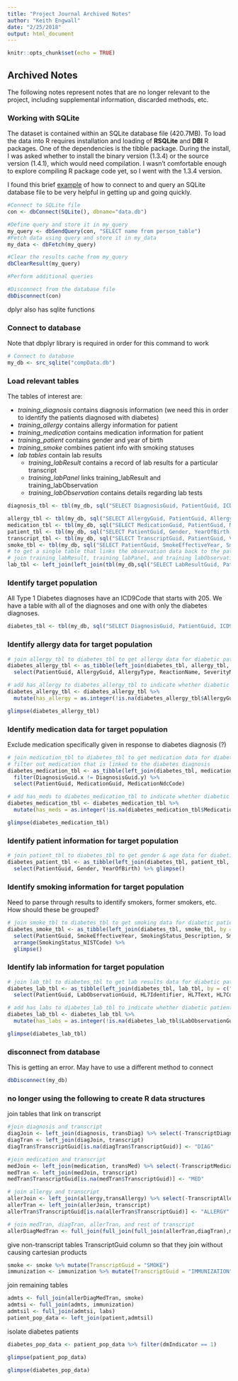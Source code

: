 ```yaml
---
title: "Project Journal Archived Notes"
author: "Keith Engwall"
date: "2/25/2018"
output: html_document
---
```


```r
knitr::opts_chunk$set(echo = TRUE)
```

## Archived Notes
The following notes represent notes that are no longer relevant to the project, including supplemental information, discarded methods, etc.

### Working with SQLite
The dataset is contained within an SQLite database file (420.7MB).  To load the data into R requires installation and loading of **RSQLite** and **DBI** R packages.  One of the dependencies is the tibble package.  During the install, I was asked whether to install the binary version (1.3.4) or the source version (1.4.1), which would need compilation.  I wasn't comfortable enough to explore compiling R package code yet, so I went with the 1.3.4 version.

I found this brief [example](http://tiffanytimbers.com/querying-sqlite-databases-from-r/) of how to connect to and query an SQLite database file to be very helpful in getting up and going quickly.

```r
#Connect to SQLite file
con <- dbConnect(SQLite(), dbname="data.db")

#Define query and store it in my_query
my_query <- dbSendQuery(con, "SELECT name from person_table")
#Fetch data using query and store it in my_data
my_data <- dbFetch(my_query)

#Clear the results cache from my_query
dbClearResult(my_query)

#Perform additional queries

#Disconnect from the database file
dbDisconnect(con)
```

dplyr also has sqlite functions

### Connect to database
Note that dbplyr library is required in order for this command to work
```r
# Connect to database
my_db <- src_sqlite("compData.db")
```

### Load relevant tables
The tables of interest are:

* *training_diagnosis* contains diagnosis information (we need this in order to identify the patients diagnosed with diabetes)
* *training_allergy* contains allergy information for patient
* *training_medication* contains medication information for patient
* *training_patient* contains gender and year of birth
* *training_smoke* combines patient info with smoking statuses
* *lab tables* contain lab results
    + *training_labResult* contains a record of lab results for a particular transcript
    + *training_labPanel* links training_labResult and training_labObservation
    + *training_labObservation* contains details regarding lab tests

```r
diagnosis_tbl <- tbl(my_db, sql("SELECT DiagnosisGuid, PatientGuid, ICD9Code, StartYear, StopYear, Acute FROM training_diagnosis"))
```
```r
allergy_tbl <- tbl(my_db, sql("SELECT AllergyGuid, PatientGuid, AllergyType, StartYear as AllergyStartYear, ReactionName, SeverityName, MedicationNdcCode FROM training_allergy"))
medication_tbl <- tbl(my_db, sql("SELECT MedicationGuid, PatientGuid, MedicationNdcCode, MedicationName, MedicationStrength, Schedule, DiagnosisGuid FROM training_medication"))
patient_tbl <- tbl(my_db, sql("SELECT PatientGuid, Gender, YearOfBirth FROM training_patient"))
transcript_tbl <- tbl(my_db, sql("SELECT TranscriptGuid, PatientGuid, VisitYear, Height, Weight, BMI, SystolicBP, DiastolicBP, RespiratoryRate, HeartRate, Temperature FROM training_transcript"))
smoke_tbl <- tbl(my_db, sql("SELECT PatientGuid, SmokeEffectiveYear, SmokingStatus_Description, SmokingStatus_NISTCode FROM training_smoke"))
# to get a single table that links the observation data back to the patient,
# join training_labResult, training_labPanel, and training labObservation
lab_tbl <- left_join(left_join(tbl(my_db,sql("SELECT LabResultGuid, PatientGuid FROM training_labResult")),tbl(my_db,sql("SELECT LabResultGuid, LabPanelGuid, PanelName FROM training_labPanel")), by="LabResultGuid"),tbl(my_db,"training_labObservation"), by="LabPanelGuid")
```

### Identify target population  
All Type 1 Diabetes diagnoses have an ICD9Code that starts with 205.  We have a table with all of the diagnoses and one with only the diabetes diagnoses.

```r
diabetes_tbl <- tbl(my_db, sql("SELECT DiagnosisGuid, PatientGuid, ICD9Code, StartYear, StopYear, Acute FROM training_diagnosis WHERE ICD9Code LIKE '250%'")) %>% glimpse()
```

### Identify allergy data for target population
```r
# join allergy_tbl to diabetes_tbl to get allergy data for diabetic patients
diabetes_allergy_tbl <- as_tibble(left_join(diabetes_tbl, allergy_tbl, by = c("PatientGuid"))) %>%
  select(PatientGuid, AllergyGuid, AllergyType, ReactionName, SeverityName, AllergyMedicationNdcCode = MedicationNdcCode)

# add has_allergy to diabetes_allergy_tbl to indicate whether diabetic patient has allergies
diabetes_allergy_tbl <- diabetes_allergy_tbl %>%
  mutate(has_allergy = as.integer(!is.na(diabetes_allergy_tbl$AllergyGuid)))

glimpse(diabetes_allergy_tbl)
```

### Identify medication data for target population
Exclude medication specifically given in response to diabetes diagnosis (?)
```r
# join medication_tbl to diabetes_tbl to get medication data for diabetic patients
# filter out medication that is linked to the diabetes diagnosis
diabetes_medication_tbl <- as_tibble(left_join(diabetes_tbl, medication_tbl, by = c("PatientGuid"))) %>% 
  filter(DiagnosisGuid.x != DiagnosisGuid.y) %>% 
  select(PatientGuid, MedicationGuid, MedicationNdcCode)

# add has_meds to diabetes_medication_tbl to indicate whether diabetic patient has medication
diabetes_medication_tbl <- diabetes_medication_tbl %>%
  mutate(has_meds = as.integer(!is.na(diabetes_medication_tbl$MedicationGuid)))

glimpse(diabetes_medication_tbl)

```

### Identify patient information for target population
```r
# join patient_tbl to diabetes_tbl to get gender & age data for diabetic patients
diabetes_patient_tbl <- as_tibble(left_join(diabetes_tbl, patient_tbl, by = c("PatientGuid"))) %>%
  select(PatientGuid, Gender, YearOfBirth) %>% glimpse()
```

### Identify smoking information for target population
Need to parse through results to identify smokers, former smokers, etc.  How should these be grouped?

```r
# join smoke_tbl to diabetes_tbl to get smoking data for diabetic patients
diabetes_smoke_tbl <- as_tibble(left_join(diabetes_tbl, smoke_tbl, by = c("PatientGuid"))) %>%
  select(PatientGuid, SmokeEffectiveYear, SmokingStatus_Description, SmokingStatus_NISTCode) %>%
  arrange(SmokingStatus_NISTCode) %>%
  glimpse()
```

### Identify lab information for target population
```r
# join lab_tbl to diabetes_tbl to get lab results data for diabetic patients
diabetes_lab_tbl <- as_tibble(left_join(diabetes_tbl, lab_tbl, by = c("PatientGuid"))) %>%
  select(PatientGuid, LabObservationGuid, HL7Identifier, HL7Text, HL7CodingSystem, ObservationValue, Units, ReferenceRange, AbnormalFlags, ResultStatus, ObservationYear)

# add has_labs to diabetes_lab_tbl to indicate whether diabetic patient has lab results
diabetes_lab_tbl <- diabetes_lab_tbl %>%
  mutate(has_labs = as.integer(!is.na(diabetes_lab_tbl$LabObservationGuid)))

glimpse(diabetes_lab_tbl)

```

### disconnect from database
This is getting an error.  May have to use a different method to connect
```r
dbDisconnect(my_db)
```


### no longer using the following to create R data structures
join tables that link on transcript
```r
#join diagnosis and transcript
diagJoin <- left_join(diagnosis, transDiag) %>% select(-TranscriptDiagnosisGuid)
diagTran <- left_join(diagJoin, transcript)
diagTran$TranscriptGuid[is.na(diagTran$TranscriptGuid)] <- "DIAG"

#join medication and transcript
medJoin <- left_join(medication, transMed) %>% select(-TranscriptMedicationGuid)
medTran <- left_join(medJoin, transcript)
medTran$TranscriptGuid[is.na(medTran$TranscriptGuid)] <- "MED"

# join allergy and transcript
allerJoin <- left_join(allergy,transAllergy) %>% select(-TranscriptAllergyGuid)
allerTran <- left_join(allerJoin, transcript)
allerTran$TranscriptGuid[is.na(allerTran$TranscriptGuid)] <- "ALLERGY"

# join medTran, diagTran, allerTran, and rest of transcript
allerDiagMedTran <- full_join(full_join(full_join(allerTran,diagTran),medTran),transcript)
```

give non-transcript tables TranscriptGuid column so that they join without causing cartesian products
```r
smoke <- smoke %>% mutate(TranscriptGuid = "SMOKE")
immunization <- immunization %>% mutate(TranscriptGuid = "IMMUNIZATION")
```

join remaining tables
```r
admts <- full_join(allerDiagMedTran, smoke)
admtsi <- full_join(admts, immunization)
admtsil <- full_join(admtsi, labs)
patient_pop_data <- left_join(patient,admtsil)
```
isolate diabetes patients 
```r
diabetes_pop_data <- patient_pop_data %>% filter(dmIndicator == 1)

glimpse(patient_pop_data)

glimpse(diabetes_pop_data)
```
